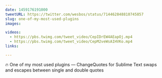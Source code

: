 ```yaml
---
date: 1459176191000
tweetURL: https://twitter.com/wesbos/status/714462848810745857
slug: one-of-my-most-used-plugins
images:

videos:
  - https://pbs.twimg.com/tweet_video/CepIDrEW4AEapOj.mp4
  - https://pbs.twimg.com/tweet_video/CepM2veWsAIHVKo.mp4
links:

---
```

🔥 One of my most used plugins — ChangeQuotes for Sublime Text swaps and escapes between single and double quotes
